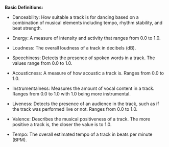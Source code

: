 **Basic Definitions:**

- Danceability: How suitable a track is for dancing based on a combination of musical elements including tempo, rhythm stability, and beat strength.  

- Energy: A measure of intensity and activity that ranges from 0.0 to 1.0.

- Loudness: The overall loudness of a track in decibels (dB).

- Speechiness: Detects the presence of spoken words in a track. The values range from 0.0 to 1.0.

- Acousticness: A measure of how acoustic a track is. Ranges from 0.0 to 1.0.

- Instrumentalness: Measures the amount of vocal content in a track. Ranges from 0.0 to 1.0 with 1.0 being more instrumental.

- Liveness: Detects the presence of an audience in the track, such as if the track was performed live or not. Ranges from 0.0 to 1.0.

- Valence: Describes the musical positiveness of a track. The more positive a track is, the closer the value is to 1.0.

- Tempo: The overall estimated tempo of a track in beats per minute (BPM).
